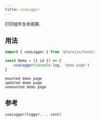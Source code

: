 ```yaml
---
title: useLogger
---
```


打印组件生命周期.

## 用法

```jsx
import { useLogger } from '@tarojsx/hooks'

const Demo = ({ id }) => {
    useLogger(console.log, 'demo page')
}
```

```
mounted demo page
updated demo page
unmounted demo page
```

## 参考

```ts
useLogger(logger, ...rest)
```
